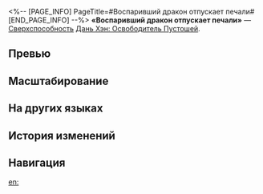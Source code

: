 <%-- [PAGE_INFO]
PageTitle=#Воспаривший дракон отпускает печали#
[END_PAGE_INFO] --%>
{{Навык Инфобокс
|Название         = Воспаривший дракон отпускает печали
|Изображение      = Навык Воспаривший дракон отпускает печали.png
|Персонаж         = Дань Хэн Освободитель Пустошей
|Тип              = Сверхспособность
|Тэг              = Групповая атака
|УронСтойк        = 20
|ЭнергияГен       = 5
|Энергия          = 135
|Длительность     = 
|Описание         = Наносит всем противникам физический урон, равный {{Цвет|Выделенный|150%—330%}} от силы атаки Дань Хэна: Освободителя Пустошей, и накладывает на всех союзников щит, который может поглотить урон, равный {{Цвет|Выделенный|14%—21,2%}} от силы атаки Дань Хэна: Освободителя Пустошей плюс {{Цвет|Выделенный|100—445}} ед., на 3 хода. Повторное получение щита Дань Хэна: Освободителя Пустошей повышает его эффект на такую же величину, но не превышая 300% от наложенного навыком текущего щита.<br />Душа дракона получает усиление. Во время своего хода Душа дракона выполняет {{Доп эффект|бонус-атаку}}, которая наносит всем противникам физический урон, равный {{Цвет|Выделенный|40%—88%}} от силы атаки Дань Хэна: Освободителя Пустошей, и {{Доп эффект|дополнительный урон}} сходного с Соратником типа, равный {{Цвет|Выделенный|40%—88%}} от силы атаки Соратника. Это усиление длится 2 хода Души дракона.
|Свойство1        = 
|Масштабирование1 = 
}}
'''«Воспаривший дракон отпускает печали»''' — [[Сверхспособность]] [[Дань Хэн: Освободитель Пустошей]].

==Превью==
{{Превью
|Файл = Воспаривший дракон отпускает печали Превью
}}

==Масштабирование==
{{Масштабирование навыка
|150%;165%;180%;195%;210%;225%;243.75%;262.5%;281.25%;300%;315%;330%;345%;360%;375%
|40%;44%;48%;52%;56%;60%;65%;70%;75%;80%;84%;88%;92%;96%;100%
|14%;14.75%;15.5%;16.25%;17%;17.6%;18.2%;18.8%;19.4%;20%;20.6%;21.2%;21.8%;22.4%;23%
|10000%;16000%;20500%;25000%;28000%;31000%;33250%;35500%;37750%;40000%;42250%;44500%;46750%;49000%;51250%
|40%;44%;48%;52%;56%;60%;65%;70%;75%;80%;84%;88%;92%;96%;100%
}}

==На других языках==
{{На других языках
|en   = A Dragon's Zenith Knows No Rue
|zhs  = 亢龙无悔，移山辟世
|zht  = 亢龍無悔，移山辟世
|ja   = {{Rubi|悔|く}}いなき{{Rubi|亢龍|こうりゅう}}、{{Rubi|天地|てんち}}を{{Rubi|拓|ひら}}く
|ko   = 후회 없이 세상을 변화시키는 승룡
|es   = Cénit dracónico incontrito
|fr   = Lumière absolue du dragon
|ru   = Воспаривший дракон отпускает печали
|th   = A Dragon's Zenith Knows No Rue
|vi   = Kháng Long Vô Hối, Di Sơn Tịch Thế
|de   = Drachenkamm, Berge brechend
|id   = A Dragon's Zenith Knows No Rue
|pt   = O Zênite de um Dragão Não Conhece Arrependimento
}}

==История изменений==
{{История изменений|3.6}}

==Навигация==
{{Навык Навбокс|Дань Хэн Освободитель Пустошей}}

[[en:]]